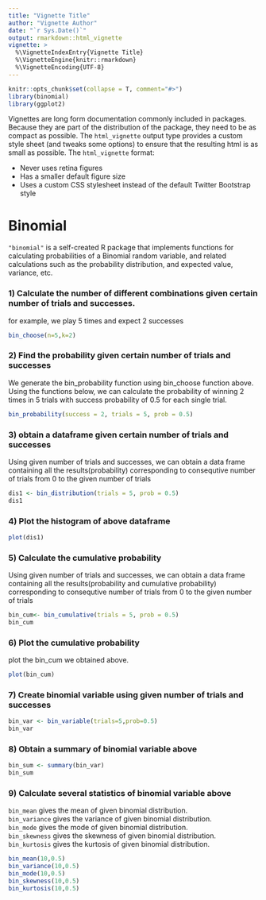 ```yaml
---
title: "Vignette Title"
author: "Vignette Author"
date: "`r Sys.Date()`"
output: rmarkdown::html_vignette
vignette: >
  %\VignetteIndexEntry{Vignette Title}
  %\VignetteEngine{knitr::rmarkdown}
  %\VignetteEncoding{UTF-8}
---
```


```r
knitr::opts_chunk$set(collapse = T, comment="#>")
library(binomial)
library(ggplot2)
```
Vignettes are long form documentation commonly included in packages. Because they are part of the distribution of the package, they need to be as compact as possible. The `html_vignette` output type provides a custom style sheet (and tweaks some options) to ensure that the resulting html is as small as possible. The `html_vignette` format:

- Never uses retina figures
- Has a smaller default figure size
- Uses a custom CSS stylesheet instead of the default Twitter Bootstrap style

# Binomial

`"binomial"` is a self-created R package that implements functions for calculating probabilities of a Binomial random variable, and related calculations such as the probability distribution, and expected value, variance, etc.

### 1) Calculate the number of different combinations given certain number of trials and successes.

for example, we play 5 times and expect 2 successes
```r
bin_choose(n=5,k=2)
```

### 2) Find the probability given certain number of trials and successes

We generate the bin_probability function using bin_choose function above. Using the functions below, we can calculate the probability of winning 2 times in 5 trials with success probability of 0.5 for each single trial.
```r
bin_probability(success = 2, trials = 5, prob = 0.5)
```

### 3) obtain a dataframe given certain number of trials and successes

Using given number of trials and successes, we can obtain a data frame containing all the results(probability) corresponding to consequtive number of trials from 0 to the given number of trials

```r
dis1 <- bin_distribution(trials = 5, prob = 0.5)
dis1
```

### 4) Plot the histogram of above dataframe

```r
plot(dis1)
```

### 5) Calculate the cumulative probability

Using given number of trials and successes, we can obtain a data frame containing all the results(probability and cumulative probability) corresponding to consequtive number of trials from 0 to the given number of trials
```r
bin_cum<- bin_cumulative(trials = 5, prob = 0.5)
bin_cum
```

### 6) Plot the cumulative probability

plot the bin_cum we obtained above.
```r
plot(bin_cum)
```

### 7) Create binomial variable using given number of trials and successes

```r
bin_var <- bin_variable(trials=5,prob=0.5)
bin_var
```

### 8) Obtain a summary of binomial variable above

```r
bin_sum <- summary(bin_var)
bin_sum
```

### 9) Calculate several statistics of binomial variable above

`bin_mean` gives the mean of given binomial distribution.    
`bin_variance` gives the variance of given binomial distribution.    
`bin_mode` gives the mode of given binomial distribution.         
`bin_skewness` gives the skewness of given binomial distribution.        
`bin_kurtosis` gives the kurtosis of given binomial distribution.  

```r
bin_mean(10,0.5)
bin_variance(10,0.5)
bin_mode(10,0.5)
bin_skewness(10,0.5)
bin_kurtosis(10,0.5)
```



